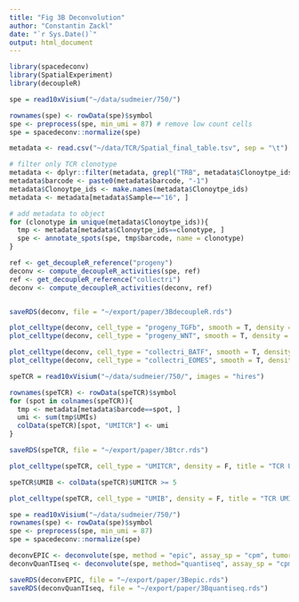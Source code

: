 ```yaml
---
title: "Fig 3B Deconvolution"
author: "Constantin Zackl"
date: "`r Sys.Date()`"
output: html_document
---
```

 


```r
library(spacedeconv)
library(SpatialExperiment)
library(decoupleR)
```

```r
spe = read10xVisium("~/data/sudmeier/750/")
```

```r
rownames(spe) <- rowData(spe)$symbol
spe <- preprocess(spe, min_umi = 87) # remove low count cells
spe = spacedeconv::normalize(spe)
```

```r
metadata <- read.csv("~/data/TCR/Spatial_final_table.tsv", sep = "\t")

# filter only TCR clonotype
metadata <- dplyr::filter(metadata, grepl("TRB", metadata$Clonoytpe_ids))
metadata$barcode <- paste0(metadata$barcode, "-1")
metadata$Clonoytpe_ids <- make.names(metadata$Clonoytpe_ids)
metadata <- metadata[metadata$Sample=="16", ]

# add metadata to object
for (clonotype in unique(metadata$Clonoytpe_ids)){
  tmp <- metadata[metadata$Clonoytpe_ids==clonotype, ]
  spe <- annotate_spots(spe, tmp$barcode, name = clonotype)
}
```


```r
ref <- get_decoupleR_reference("progeny")
deconv <- compute_decoupleR_activities(spe, ref)
ref <- get_decoupleR_reference("collectri")
deconv <- compute_decoupleR_activities(deconv, ref)


saveRDS(deconv, file = "~/export/paper/3BdecoupleR.rds")

```

```r
plot_celltype(deconv, cell_type = "progeny_TGFb", smooth = T, density = F, title="TGFb")
plot_celltype(deconv, cell_type = "progeny_WNT", smooth = T, density = F, title="WNT")

plot_celltype(deconv, cell_type = "collectri_BATF", smooth = T, density = F, title="BATF")
plot_celltype(deconv, cell_type = "collectri_EOMES", smooth = T, density = F, title="EOMES")
```



```r

speTCR = read10xVisium("~/data/sudmeier/750/", images = "hires")

rownames(speTCR) <- rowData(speTCR)$symbol
for (spot in colnames(speTCR)){
  tmp <- metadata[metadata$barcode==spot, ]
  umi <- sum(tmp$UMIs)
  colData(speTCR)[spot, "UMITCR"] <- umi
}

saveRDS(speTCR, file = "~/export/paper/3Btcr.rds")

plot_celltype(speTCR, cell_type = "UMITCR", density = F, title = "TCR UMI", smooth = T, show_image = F)

speTCR$UMIB <- colData(speTCR)$UMITCR >= 5

plot_celltype(speTCR, cell_type = "UMIB", density = F, title = "TCR UMI >= 5", smooth = F, show_image = T, palette = "Oslo")

```


```r
spe = read10xVisium("~/data/sudmeier/750/")
rownames(spe) <- rowData(spe)$symbol
spe <- preprocess(spe, min_umi = 87)
spe = spacedeconv::normalize(spe)
```

```r
deconvEPIC <- deconvolute(spe, method = "epic", assay_sp = "cpm", tumor=TRUE)
deconvQuanTIseq <- deconvolute(spe, method="quantiseq", assay_sp = "cpm", tumor=TRUE)

saveRDS(deconvEPIC, file = "~/export/paper/3Bepic.rds")
saveRDS(deconvQuanTIseq, file = "~/export/paper/3Bquantiseq.rds")
```

